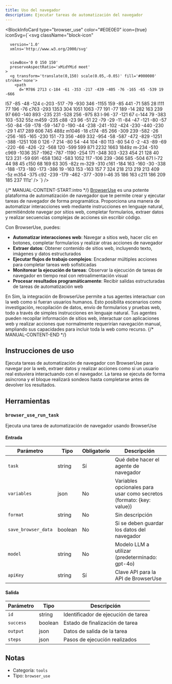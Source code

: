 ```yaml
---
title: Uso del navegador
description: Ejecutar tareas de automatización del navegador
---
```



<BlockInfoCard 
  type="browser_use"
  color="#E0E0E0"
  icon={true}
  iconSvg={`<svg className="block-icon"
      
      version='1.0'
      xmlns='http://www.w3.org/2000/svg'
      
      
      viewBox='0 0 150 150'
      preserveAspectRatio='xMidYMid meet'
    >
      <g transform='translate(0,150) scale(0.05,-0.05)' fill='#000000' stroke='none'>
        <path
          d='M786 2713 c-184 -61 -353 -217 -439 -405 -76 -165 -65 -539 19 -666
l57 -85 -48 -124 c-203 -517 -79 -930 346 -1155 159 -85 441 -71 585 28 l111
77 196 -76 c763 -293 1353 304 1051 1063 -77 191 -77 189 -14 282 163 239 97
660 -140 893 -235 231 -528 256 -975 83 l-96 -37 -121 67 c-144 79 -383 103
-532 55z m459 -235 c88 -23 96 -51 22 -79 -29 -11 -84 -47 -121 -80 -57 -50
-84 -59 -178 -59 -147 0 -190 -44 -238 -241 -102 -424 -230 -440 -230 -29 1
417 289 606 745 488z m1046 -18 c174 -85 266 -309 239 -582 -26 -256 -165
-165 -230 151 -73 356 -469 332 -954 -58 -587 -472 -829 -1251 -388 -1251 108
0 126 -7 214 -80 54 -44 104 -80 113 -80 54 0 -2 -43 -89 -69 -220 -66 -426
-22 -568 120 -599 599 871 2232 1663 1849z m-234 -510 c969 -1036 357 -1962
-787 -1190 -254 171 -348 303 -323 454 21 128 40 123 231 -59 691 -658 1362
-583 1052 117 -106 239 -366 585 -504 671 l-72 44 98 45 c150 68 169 63 305
-82z m-329 -310 c161 -184 163 -160 -30 -338 -188 -173 -180 -173 -386 19
-163 153 -163 157 7 324 218 213 219 213 409 -5z m354 -375 c92 -239 -179
-462 -377 -309 l-46 35 186 163 c211 186 209 185 237 111z'
        />
      </g>
    </svg>`}
/>

{/* MANUAL-CONTENT-START:intro */}
[BrowserUse](https://browser-use.com/) es una potente plataforma de automatización de navegador que te permite crear y ejecutar tareas de navegador de forma programática. Proporciona una manera de automatizar interacciones web mediante instrucciones en lenguaje natural, permitiéndote navegar por sitios web, completar formularios, extraer datos y realizar secuencias complejas de acciones sin escribir código.

Con BrowserUse, puedes:

- **Automatizar interacciones web**: Navegar a sitios web, hacer clic en botones, completar formularios y realizar otras acciones de navegador
- **Extraer datos**: Obtener contenido de sitios web, incluyendo texto, imágenes y datos estructurados
- **Ejecutar flujos de trabajo complejos**: Encadenar múltiples acciones para completar tareas web sofisticadas
- **Monitorear la ejecución de tareas**: Observar la ejecución de tareas de navegador en tiempo real con retroalimentación visual
- **Procesar resultados programáticamente**: Recibir salidas estructuradas de tareas de automatización web

En Sim, la integración de BrowserUse permite a tus agentes interactuar con la web como si fueran usuarios humanos. Esto posibilita escenarios como investigación, recopilación de datos, envío de formularios y pruebas web, todo a través de simples instrucciones en lenguaje natural. Tus agentes pueden recopilar información de sitios web, interactuar con aplicaciones web y realizar acciones que normalmente requerirían navegación manual, ampliando sus capacidades para incluir toda la web como recurso.
{/* MANUAL-CONTENT-END */}

## Instrucciones de uso

Ejecuta tareas de automatización de navegador con BrowserUse para navegar por la web, extraer datos y realizar acciones como si un usuario real estuviera interactuando con el navegador. La tarea se ejecuta de forma asíncrona y el bloque realizará sondeos hasta completarse antes de devolver los resultados.

## Herramientas

### `browser_use_run_task`

Ejecuta una tarea de automatización de navegador usando BrowserUse

#### Entrada

| Parámetro | Tipo | Obligatorio | Descripción |
| --------- | ---- | ----------- | ----------- |
| `task` | string | Sí | Qué debe hacer el agente de navegador |
| `variables` | json | No | Variables opcionales para usar como secretos \(formato: \{key: value\}\) |
| `format` | string | No | Sin descripción |
| `save_browser_data` | boolean | No | Si se deben guardar los datos del navegador |
| `model` | string | No | Modelo LLM a utilizar \(predeterminado: gpt-4o\) |
| `apiKey` | string | Sí | Clave API para la API de BrowserUse |

#### Salida

| Parámetro | Tipo | Descripción |
| --------- | ---- | ----------- |
| `id` | string | Identificador de ejecución de tarea |
| `success` | boolean | Estado de finalización de tarea |
| `output` | json | Datos de salida de la tarea |
| `steps` | json | Pasos de ejecución realizados |

## Notas

- Categoría: `tools`
- Tipo: `browser_use`
